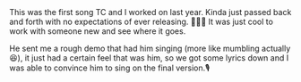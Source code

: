 ---
---

<Comment date="2023-02-15" author="ghstng">
  This was the first song TC and I worked on last year. Kinda just passed back and forth with no expectations of ever releasing. 🤷🏾‍♂️ It was just cool to work with someone new and see where it goes.

  He sent me a rough demo that had him singing (more like mumbling actually 😆), it just had a certain feel that was him, so we got some lyrics down and I was able to convince him to sing on the final version.🎙️
</Comment>